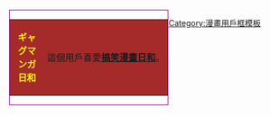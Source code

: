 <div style="float: left; border:solid purple 1px; margin: 1px;">
{| cellspacing="0" style="width: 238px;"
| style="width: 45px; height: 45px; text-align: center; font-size: {{{6|{{{id-s|5}}}}}}pt;background:brown;color: yellow;" | '''ギャグマンガ日和'''
| style="font-size: {{{info-s|10}}}pt;background:brown;padding: 4pt; line-height: 1.25em; color: #FF;" | 這個用戶喜愛'''[[搞笑漫畫日和]]'''。
|}</div>
<noinclude>[[Category:漫畫用戶框模板]]</noinclude>